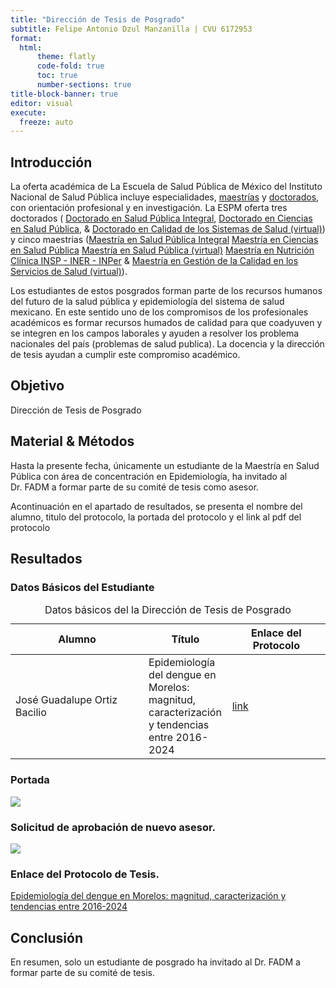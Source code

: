 ```yaml
---
title: "Dirección de Tesis de Posgrado"
subtitle: Felipe Antonio Dzul Manzanilla | CVU 6172953
format: 
  html:
      theme: flatly
      code-fold: true
      toc: true
      number-sections: true
title-block-banner: true
editor: visual
execute:
  freeze: auto
---
```


## Introducción

La oferta académica de La Escuela de Salud Pública de México del Instituto Nacional de Salud Pública incluye especialidades, [maestrías](https://espm.mx/programaacademico/maestria) y [doctorados](https://espm.mx/programaacademico/doctorado), con orientación profesional y en investigación. La ESPM oferta tres doctorados ( [Doctorado en Salud Pública Integral](https://espm.mx/programaacademico/detalle-doctorado-en-salud-publica-integral), [Doctorado en Ciencias en Salud Pública](https://espm.mx/programaacademico/detalle-doctorado-en-ciencias-en-salud-publica), & [Doctorado en Calidad de los Sistemas de Salud (virtual)](https://espm.mx/programaacademico/detalle-doctorado-calidad-sistemas-salud)) y cinco maestrias ([Maestría en Salud Pública Integral](https://espm.mx/programaacademico/detalle-maestria-en-salud-publica-integral)
[Maestría en Ciencias en Salud Pública](https://espm.mx/programaacademico/detalle-maestria-en-ciencias-en-salud-publica)
[Maestría en Salud Pública (virtual)](https://espm.mx/programaacademico/detalle-maestria-salud-publica-virtual)
[Maestría en Nutrición Clínica INSP - INER - INPer](https://espm.mx/programaacademico/detalle-maestria-en-nutricion-clinica-insp-iner-inper) & [Maestría en Gestión de la Calidad en los Servicios de Salud (virtual)](https://espm.mx/programaacademico/detalle-maestria-gestion-calidad-servicios-de-salud)). 

Los estudiantes de estos posgrados forman parte de los recursos humanos del futuro de la salud pública y epidemiología del sistema de salud mexicano. En este sentido uno de los compromisos de los profesionales académicos es formar recursos humados de calidad para que coadyuven y se integren en los campos laborales y ayuden a resolver los problema nacionales del país (problemas de salud publica). La docencia y la dirección de tesis ayudan a cumplir este compromiso académico.


## Objetivo

Dirección de Tesis de Posgrado

## Material & Métodos

Hasta la presente fecha, únicamente un estudiante de la Maestría en Salud Pública con área de concentración en Epidemiología, ha invitado al Dr. FADM a formar parte de su comité de tesis como asesor.

Acontinuación en el apartado de resultados, se presenta el nombre del alumno, titulo del protocolo, la portada del protocolo y el link al pdf del protocolo

## Resultados

### Datos Básicos del Estudiante

| Alumno | Título | Enlace del Protocolo |
|--------|-----|------|
| José Guadalupe Ortiz Bacilio | Epidemiología del dengue en Morelos: magnitud, caracterización y tendencias entre 2016-2024 | [link](https://github.com/fdzul/direccion_posgrado/blob/main/protocolo_JGOB.pdf) | 
: Datos básicos del la Dirección de Tesis de Posgrado

### Portada

![](portada_protocolo_JGOB.png)


### Solicitud de aprobación de nuevo asesor.

[![](comite.jpeg)](https://github.com/fdzul/direccion_posgrado/blob/main/protocolo_JGOB.pdf)


### Enlace del Protocolo de Tesis.

[Epidemiología del dengue en Morelos: magnitud, caracterización y tendencias entre 2016-2024](https://github.com/fdzul/direccion_posgrado/blob/main/protocolo_JGOB.pdf)


## Conclusión

En resumen, solo un estudiante de posgrado ha invitado al Dr. FADM a formar parte de su comité de tesis.

